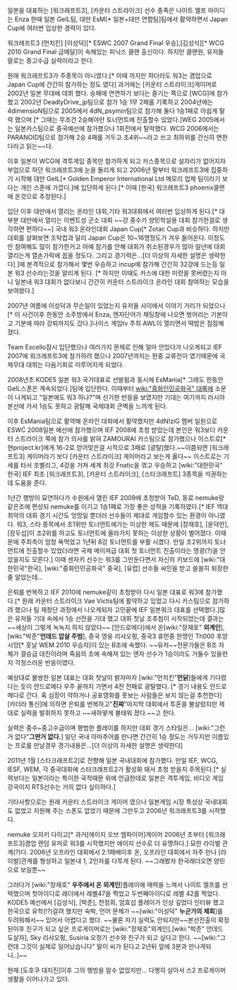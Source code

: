 일본을 대표하는 [워크래프트3], [카운터 스트라이크] 선수 종족은 나이트 엘프 아이디는 Enza 한때 일본 GeIL팀, 대만 EsM[* 일본+대만 연합팀]팀에서 활약하면서 Japan Cup에 여러번 입상한 경력이 있다.

워크래프트3 [먼치킨] [이성덕][* ESWC 2007 Grand Final 우승],[김성식][* WCG 2010 Grand Final 금메달]이 속해있는 피닉스 클랜 출신이다. 하지만 클랜원, 유저들 말로는 중고수급 실력이라고 한다.

원래 워크래프트3가 주종목이 아니였다.[* 이때 까지만 하더라도 워3는 겸업으로 Japan Cup에 간간히 참가하는 정도 였다] 과거에는 [카운터 스트라이크]게이머로 2002년 일본 무대에 데뷔 했다. 승패에 연연하기 보다는 즐기는 쪽으로 [WCG]에 참가했고 2002년 DeadlyDrive_jp팀으로 참가 1승 1무 2패를 기록하고 2004년에는 4dimensioN팀으로 2005에서 4dN_psymin팀으로 참가해 둘다 1승1패로 아쉽게 탈락 했으며 [* 그때는 무조건 2승해야만 토너먼트에 진출할수 있었다.]WEG 2005에서는 일본카스팀으로 중국예선에 참가했으나 1회전에서 탈락했다. WCG 2006에서는 PARANOID팀으로 참가해 2승 4패를 거두고 조4위~~라고 쓰고 최하위를 간신히 면한다라고 읽는~~다.

이후 일본이 WCG에 격투게임 종목만 참가하게 되고 카스종목으로 설자리가 없어지자 부업으로 하던 워크래프트3에 눈을 돌리게 되고 2006년 말부터 워크래프트3에 집중하기 시작해 대만 GeIL[* Golden Emperor International Ltd 메모리 업체 팀이라기 보다는 개인 스폰에 가깝다.]에 입단하게 된다.[* 이때 [한국] 워크래프트3 phoenix클랜에 온것으로 추정된다.]

입단 이후 대만에서 열리는 온라인 대회,기타 워3대회에서 여러번 입상하게 된다.[* 대부분 대만에서 열리는 이벤트성 군소 대회 ~~걍 중수가 양민학살용 대회 참가한걸로 생각하면 편하다~~] 국내 워3 온라인대회 Japan Cup[* Zotac Cup과 비슷하다. 하지만 대회를 살펴보면 조탁컵과 달리 Japan Cup은 10~16명정도가 겨우 들어온다. 이정도만 참여해도 많이 참가한거고 아예 참가를 안해 대회가 취소된경우가 많아 일년에 대회 열리는게 열손가락에 꼽을 정도다. 그리고 경기력은...[더 이상의 자세한 설명은 생략한다] ]에 본격적으로 참가해서 몇번 우승하고 incup에 참가해 간간히 32강에 드는등 일본 워3 선수라는것을 알리게 된다. [* 하지만 이때도 카스에 대한 미련을 못버렸는지 아니 일본내 워3 대회가 없다보니 간간히 카운터 스트라이크 온라인 대회 참여하는 모습을 보여왔다.]

2007년 여름에 이성덕과 무슨일이 있었는지 유저들 사이에서 이야기 거리가 되었으나 [* 이 사건이후 한동안 소주방에서 Enza, 엔자단어가 채팅창에 나오면 벙어리는 기본이고 기분에 따라 강퇴까지도 갔다.]나이스 게임tv 주최 AWL이 열리면서 떡밥은 잠잠해 졌다.

Team Excello잠시 입단했으나 여러가지 문제로 인해 얼마 안있다가 나오게되고 IEF 2007에 워크래프트3에 참가하려 했으나 2007년까지는 한중 교류전이 였기때문에 국제무대 대뷔는 다음기회로 미루어지게 되었다.

2008년초 KODE5 일본 워3 국가대표로 선발됨과 동시에 EsMania[* 그래도 한동안 GeIL스폰은 계속되었다.]팀에 입단한다. 이때부터 [[wiki:"중화인민공화국" 대륙]]에 소문이 나게되고 "일본에도 워3 하냐?"며 신기한 반응을 보였지만 기대는 여기까지 러시아 본선에 가서 1승도 못하고 광탈해 국제대회 큰벽을 느끼게 된다.

이후 EsMania팀으로 활약해 온라인 대회에서 활약했지만 4dN!ziG 멤버 일원으로 ESWC 2008일본 예선에 참가했으며 IEF 2008에 초청 받았는데 본인은 워3보다 카운터 스트라이크 쪽에 참가 의사를 밝혀 ZAMOURAI 카스팀으로 참가했으나 이스트로[* 현project.kr]에게 16-2로 얻어맞은걸 시작으로 3패로 [광탈]했다.~~이쯤되면 [워크래프트3] 게이머라기 보다 [카운터 스트라이크] 게이머라고 보는게 옳다~~ 이스트로는 기세를 타서 조별리그, 4강을 거쳐 세계 최강 Fnatic을 꺾고 우승하고 [wiki:"대한민국" 한국] IEF 최초 [워크래프트3], [카운터 스트라이크], [스타크래프트] 3종목을 석권하는데 도움을 준다.

1년간 행방이 묘연하다가 수원에서 열린 IEF 2009에 초청받아 TeD, 동료 nemuke랑 같은조에 편성되 nemuke를 이기고 1승1패로 가장 좋은 성적을 기록하였다.[* IEF 역대 최악의 대회 경기 시간도 엉망일 뿐더러 선수들이 제대로 게임할수 있는 환경이 아니였다. 워3, 스타 종목에서 조1위만 토너먼트에가는 이상한 제도 때문에 [장재호], [윤덕만], [장두섭]이 조2위를 하고도 토너먼트에 올라가지 못하는 이상한 상황이 벌어졌다. 이때문에 주최측이 엄청 욕먹었고 1년뒤 8강 토너먼트를 부활 시켰다. 만일 조2위까지 토너먼트에 진출할수 있었더라면 국제 메이져급 대회 첫 토너먼트 진출이라는 영광(?)을 안았을지도 모른다.] 이때 센자키 선수는 워3를 그만둔다면서 자신의 키보드에 [wiki:"대한민국"한국], [wiki:"중화인민공화국" 중국], [유럽] 선수들 싸인을 받고 쓸쓸히 퇴장한줄 알았는데...

은퇴를 번복하고 IEF 2010에 nemuke같이 초청받아 다시 일본 대표로 워3에 참가했다.[* 원래 카운터 스트라이크 Vae Victis팀에 활약하고 있었고 다시 카스팀으로 참가하려 했으나 팀 재창단 과정에서 나오게되자 고민끝에 IEF 일본워크 대표를 선택했다.]많은 유저들 기대 속에서 1승 선전을 기대 했고 대회 첫날 조추첨이 시작되었는데 결과는 ~~세상이 그렇게 녹녹지 하지 않았다~~ [안드로메다]에서 온[wiki:"장재호" '''외계인'''], [wiki:"박준"'''언데드 압살 주범'''], 중국 영웅 리샤오펑, 중국3 휴먼중 한명인 Th000 후앙시앙[* 훗날 WEM 2010 우승자]이 있는 B조에 속했다. ~~유저~~전문가들은 B조 자체가 결승급 대진이라며 죽음의 조에 속해져 있는 엔자 선수가 1승이라도 거둘수 있을련지 걱정스러운 반응이였다.

예상대로 불쌍한 일본 대표는 대회 첫날이 밝자마자 [wiki:"먼치킨"'''먼닭''']들에게 기다렸다는 듯이 안드로메다 우주 끝까지 가면서 4전 전패로 광탈했다. [* 경기 내용도 안드로메다로 간다. 혹 심장이 약하거나 공포영화를 못보는 사람들은 보지 않는걸 추천한다] [카더라 통신]에 의하면 은퇴를 번복하고"'''진짜'''"마지막 대회에서 투혼을 불살랐지만 제대로 실력을 발휘하지 못하고 ~~새하얗게 불태워 졌다.~~고 한다.

실력은 중수~중고수급이며 평범한 플레이를 하지만 대회 경기 스타일은... [wiki:"그런 거 없다"'''그딴거 없다.'''] 일단 국내 아마추어를 만나면 간간히 1승 정도는 거두지만 이름있는 프로를 만날경우 경기내용은...[더 이상의 자세한 설명은 생략한다]

2011년 1월 [스타크래프트2]로 전향해 일본 국내대회에 참가했다. 만일 IEF, WCG,  IESF, WEM, 각 중국대회에 스타크래프트2가 활성화 돼서 초청 받을지 주목된다.[* 실력보다는 일본이라는 특이한 국적때문 위에 언급한데로 일본은 격투게임, 비디오 게임 강국이지 RTS선수는 거의 없다 싶이하다.]

기타사항으로는 원래 카운터 스트라이크 게이머 였으나 일본게임 시장 특성상 국내대회도 없었고 지원해 주는 스폰도 없었기 때문에 그만두고 2006년 워크래프트3를 시작했다.

nemuke 오자키 다이고[* 과거[에이지 오브 엠파이어]게이머 2006년 초부터 [워크래프트3]겸업 랜덤 유저로 워3를 시작했지만 에이지 선수로 더 유명하다.] 묘한 라이벌 관계(?)다. 2006년 오프라인 대회에서 2:1패배이후 온, 오프라인 대회에서 자주 만나 [라이벌]관계를 형성하고 일본내 1, 2인자를 다투게 된다. ~~그래봤자 한국래더오면 양민으로 보일뿐~~ 

그러다가 [wiki:"장재호" '''우주에서 온 외계인''']플레이에 매력을 느껴서 나이트 엘프를 선택했으며 첫아이디로 래더에서 레벨47을 찍었고 두번째아이디로 레벨 42를 찍었다. KODE5 예선에서 [김성식], [박준], 천정희, 엄효섭 플레이가 인상 깊었다 인터뷰 했고 한국으로 유학(!?)갈려 했지만 숙박, 언어 문제가 ~~[wiki:"이성덕" '''누군가의 제회''']를 두려워해서~~ 있어서 어렵다고 했다. ~~물론 자기 실력도 안되지만~~본선진출이 확정된이후 친구가 되고 싶은 프로게이머로는 [wiki:"장재호"외계인],[wiki:"박준" 언데드 도살자], Sky 리샤오펑, Susiria 오정기 선수와 친구가 되고 싶다고 한다. ~~[wiki:"그런데 그것이 실제로 일어났습니다" 말이 씨가 된다고 2년뒤 앞에 3분과 만나게되니..]~~

현재 [도호쿠 대지진]이후 그의 행방을 알수 없었지만... 다행히 살아서 스2 프로게이머 생활을 이어나가고 있다.
